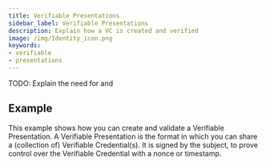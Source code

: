 ```yaml
---
title: Verifiable Presentations
sidebar_label: Verifiable Presentations
description: Explain how a VC is created and verified
image: /img/Identity_icon.png
keywords:
- verifiable
- presentations
---
```


TODO: Explain the need for and

## Example

This example shows how you can create and validate a Verifiable Presentation. A Verifiable Presentation is the format in which you can share a (collection of) Verifiable Credential(s). It is signed by the subject, to prove control over the Verifiable Credential with a nonce or timestamp.



<CodeSnippet 
    nodeReplitLink="https://repl.it/@IOTAFoundation/create-vp?lite=true"
    rustContent={create_vp_rs}
    nodeGithubLink = "https://github.com/iotaledger/identity.rs/blob/dev/bindings/wasm/examples-account/src/create_vp.ts"
    rustGithubLink = "https://github.com/iotaledger/identity.rs/blob/dev/examples/account/create_vp.rs"
/>